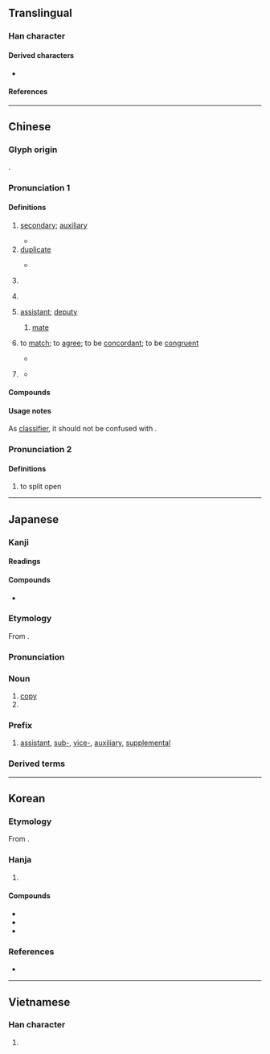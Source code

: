 {{character info}}
==Translingual==
{{stroke order|strokes=11}}
{{stroke order|type=jbw|strokes=11}}

===Han character===
{{Han char|rn=18|rad=刀|as=09|sn=11|four=12600|canj=MWLN|ids=⿰畐刂}}

====Derived characters====
* {{l|mul|[[㨽]], [[𫋖]], [[𨄩]], [[𠠦]], [[𦸕]]}}

====References====
{{Han ref|kx=0142.230|dkj=02097|dj=0322.080|hdz=10347.160|uh=526F}}

----

==Chinese==
{{zh-forms|alt=付-second round simplified}}

===Glyph origin===
{{Han etym}}
{{Han compound|畐|刀|alt2=刂|c1=p|c2=s|t2=knife|ls=psc}}.

===Pronunciation 1===
{{zh-pron
|m=fù
|m-s=
|c=fu3
|c-t=
|g=fu4
|h=pfs=fu
|j=
|mb=
|md=hó
|mn=ml,jj,tw:hù
|mn-t=hu3
|w=
|x=
|ma=y
|mc=1
|oc=2,3
|cat=a,n,cls,v
}}

====Definitions====
{{zh-hanzi}}

# [[secondary]]; [[auxiliary]]
#: {{zh-x|副產物|'''by'''product}}
#: {{zh-x|副作用|'''side''' effect}}
#* {{zh-x|秦 ^皇帝 東 游，^良 與 客 狙擊 ^秦 ^皇帝 ^博-浪 沙 中，誤 中{zhòng} 副 車。|Zhang Liang and his hire were lying in wait in the dunes of Bolang to attack the Emperor of Qin who was on his eastward tour. However, they hit his '''auxiliary''' carriage by mistake.|ref=Shiji}}
# [[duplicate]]
#: {{zh-x|副本|duplicate; copy}}
#* {{zh-x|藏{cáng} 之 名-山，副 在 ^京師，俟 後世 聖人 君子。|I will induct them into the monumentous archives of the state while '''the copies''' circulate in our capital. By this, I await the future generations of wisdom and virtue.|ref=Shiji}}
# {{lb|zh|grammar}} {{zh-abbrev|副詞|[[adverb]]}}
# {{zh-classifier|pairs, sets of things, medical prescriptions, facial expressions, etc.}}
#: {{zh-x|一 副 手套|a '''pair''' of gloves}}
#: {{zh-x|一 副 小人 嘴臉|a face (roughly, "a '''set''' of looks") with "villain" written all over it}}
# [[assistant]]; [[deputy]]
#: {{zh-x|副手|assistant}}
## {{lb|zh|nautical}} [[mate]] {{gloss|an officer of the ship}}
##: {{zh-x|大副|first '''mate'''}}
# {{lb|zh|literary}} to [[match]]; to [[agree]]; to be [[concordant]]; to be [[congruent]]
#: {{zh-x|名不副實|in name only; the name/reputation fails '''to match''' the reality}}
#* {{zh-x|華 實 副 則 禮。|If ornamentation and substance '''are paired''', then it is ''{{w|Li (Confucianism)|li}}''.|ref=Fayan-B}}
# {{lb|zh|obsolete}} {{n-g|name of an [[ornamental]] [[headdress]]}}
#* {{zh-x|夫人 副 褘 立 于 房 中。|[A]nd his wife, in her '''head-dress''' and embroidered robe, stood in her room.|ref=Liji-L}}

====Compounds====
{{zh-der|副本|副詞|副作用|副總統|副標題|副產品|副手|副主席|副總理|副經理|副教授|副署|副官|副末|大副|副刊|名副其實|副鼻腔炎|副翼|名高難副|副靖|副貳|坼副|副角|副程式|家庭副業|一副|名實俱副|副睪丸|副將|名實相副|副榜|副職|副能|副笄|副淨|三副|對副|副虹|二副|副理|副總裁|副曲|副食物|副語言|副東|副會長|名實不副|名不副實|全副|副車|副議長|副文化|副貢|力不副心|副食|副題|副領事|副啟|副性徵|副室|副冊|副控室|副業|副線|盛名難副|成副兒|副歌|副省級|副甲狀腺}}

====Usage notes====
As [[classifier]], it should not be confused with {{zh-l|幅}}.

===Pronunciation 2===
{{zh-pron
|m=bì
|mc=2+3
|oc=1,1+2
|cat=v
}}

====Definitions====
{{zh-hanzi}}

# {{zh-o}} to split open

{{zh-cat|Elementary}}

----

==Japanese==

===Kanji===
{{ja-kanji|grade=4|rs=刀09}}

====Readings====
{{ja-readings
|goon=ふく, ふ
|kanon=ふく, ふう
|kun=そ-う, そえ
}}

====Compounds====
* {{ja-r|介%副|かい%ぞえ}}

===Etymology===
{{ja-kanjitab|ふく|yomi=on}}

From {{der|ja|ltc|sort=ふく|-}} {{ltc-l|副|id=1}}.

===Pronunciation===
{{ja-pron|ふく|yomi=on}}

===Noun===
{{ja-noun|ふく}}

# [[copy]]
# {{short for|ja|副詞|tr=fukushi|gloss=adverb}}

===Prefix===
{{ja-pos|prefix|ふく}}

# [[assistant]], [[sub-]], [[vice-]], [[auxiliary]], [[supplemental]]

===Derived terms===
{{col3-u|ja
|{{ja-r|副%王|ふく%おう}}
|{{ja-r|副%官|ふく%かん}}, {{ja-r|副%官|ふっ%かん}}
|{{ja-r|副%業|ふく%ぎょう}}
|{{ja-r|副%署|ふく%しょ}}
|{{ja-r|副%将|ふく%しょう}}
|{{ja-r|副%賞|ふく%しょう}}
|{{ja-r|副%食|ふく%しょく}}
|{{ja-r|副%審|ふく%しん}}
|{{ja-r|副%腎|ふく%じん}}
|{{ja-r|副%層|ふく%そう}}
|{{ja-r|副%題|ふく%だい}}
|{{ja-r|副%本|ふく%ほん}}
|{{ja-r|関%副|かん%ふく}}
|{{ja-r|正%副|せい%ふく}}
|{{ja-r|大%副|たい%ふ}}
|{{ja-r|副%詞|ふく%し}}
|{{ja-r|副%意%識|ふく%い%しき}}
|{{ja-r|副%音%声|ふく%おん%せい}}
|{{ja-r|副%会%長|ふく%かい%ちょう}}
|{{ja-r|副%監%督|ふく%かん%とく}}
|{{ja-r|副%作%用|ふく%さ%よう}}
|{{ja-r|副%産%物|ふく%さん%ぶつ}}
|{{ja-r|副%詞%節|ふく%し%せつ}}
|{{ja-r|副%次%的|ふく%じ%てき}}
|{{ja-r|副%社%長|ふく%しゃ%ちょう}}
|{{ja-r|副%首%相|ふく%しゅ%しょう}}
|{{ja-r|副%収%入|ふく%しゅう%にゅう}}
|{{ja-r|副%助%詞|ふく%じょ%し}}
|{{ja-r|副%食%物|ふく%しょく%ぶつ}}
|{{ja-r|副%神%経|ふく%しん%けい}}
|{{ja-r|副%振%動|ふく%しん%どう}}
|{{ja-r|副%葬%品|ふく%そう%ひん}}
|{{ja-r|副%知%事|ふく%ち%じ}}
|{{ja-r|副%鼻%腔|ふく%び%こう}}, {{ja-r|副%鼻%腔|ふく%び%くう}}
|{{ja-r|副%甲%状%腺|ふく%こう%じょう%せん}}
|{{ja-r|副%操%縦%士|ふく%そう%じゅう%し}}
|{{ja-r|副%大%統%領|ふく%だい%とう%りょう}}
}}

----

==Korean==

===Etymology===
From {{der|ko|ltc|-}} {{ltc-l|副|id=1}}. {{hanja-hunmong|부〯|pwu|人類#중01A}}

===Hanja===
{{ko-hanja-search}}
{{ko-hanja|버금|부}}

# {{hanja form of|부|[[secondary]]; [[auxiliary]]}}

====Compounds====
{{der-top3|Compounds}}
* {{ko-l|부사|[[adverb]]|副詞}}
* {{ko-l|부작용|[[side effect]]|副作用}}
* {{ko-l|부통령|[[vice president]]|副統領}}
{{der-bottom}}

===References===
* {{R:hanjadoc|813}}

----

==Vietnamese==

===Han character===
{{vi-readings|reading=[[phó]], [[pho]]|rs=刀09}}

# {{rfdef|vi|sort=刀09}}